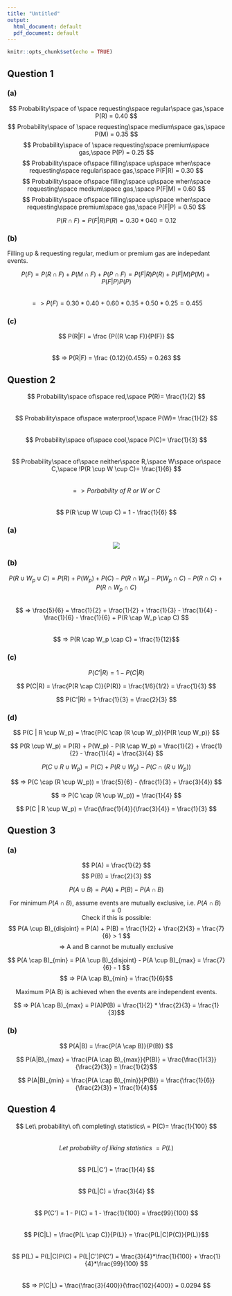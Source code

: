 ```yaml
---
title: "Untitled"
output:
  html_document: default
  pdf_document: default
---
```


```r
knitr::opts_chunk$set(echo = TRUE)
```
## Question 1

### (a)
$$ Probability\space of \space requesting\space regular\space gas,\space P(R) = 0.40 $$ 
$$ Probability\space of \space requesting\space medium\space gas,\space P(M) = 0.35 $$
$$ Probability\space of \space requesting\space premium\space gas,\space P(P) = 0.25 $$ 
$$ $$
$$ Probability\space of\space filling\space up\space when\space requesting\space regular\space gas,\space P(F|R) = 0.30 $$
$$ Probability\space of\space filling\space up\space when\space requesting\space medium\space gas,\space P(F|M) = 0.60 $$
$$ Probability\space of\space filling\space up\space when\space requesting\space premium\space gas,\space P(F|P) = 0.50 $$
$$ $$

$$ P(R \cap F) = P(F|R) P(R) = 0.30*040 = 0.12 $$

### (b)

Filling up & requesting regular, medium or premium gas are indepedant events.

$$ P(F) = P(R \cap F) + P(M \cap F) + P(P \cap F) = P(F|R)P(R) + P(F|M)P(M) + P(F|P)P(P) $$  
$$ => P(F) = 0.30*0.40 + 0.60*0.35 + 0.50*0.25 = 0.455 $$  

### (c)

$$ P(R|F) = \frac {P((R \cap F)}{P(F)} $$  
$$ => P(R|F) = \frac {0.12}{0.455} = 0.263 $$  

## Question 2


$$ Probability\space of\space red,\space P(R)= \frac{1}{2} $$  
$$ Probability\space of\space waterproof,\space P(W)= \frac{1}{2} $$  
$$ Probability\space of\space cool,\space P(C)= \frac{1}{3} $$  
$$ Probability\space of\space neither\space R,\space W\space or\space C,\space !P(R \cup W \cup C)= \frac{1}{6} $$
$$ $$  
$$ => Porbability\ of\ R\ or\ W\ or\ C\ $$  
$$ P(R \cup W \cup C) = 1 - \frac{1}{6} $$  


### (a)
<center><img src = "space_diag.png"></center>

### (b)

$$ P(R \cup W_p \cup C) = P(R) + P(W_p) + P(C) - P(R \cap W_p) - P(W_p \cap C) - P(R \cap C) + P(R \cap W_p \cap C) $$  
$$ => \frac{5}{6} = \frac{1}{2} + \frac{1}{2} + \frac{1}{3} - \frac{1}{4} - \frac{1}{6} - \frac{1}{6} + P(R \cap W_p \cap C) $$  
$$ => P(R \cap W_p \cap C)  = \frac{1}{12}$$  

### (c) 

$$ P(C'|R) = 1 - P(C|R) $$

$$ P(C|R) = \frac{P(R \cap C)}{P(R)}  = \frac{1/6}{1/2} = \frac{1}{3} $$ 

$$ P(C'|R) = 1-\frac{1}{3} = \frac{2}{3} $$

### (d)

$$ P(C | R \cup W_p) = \frac{P(C \cap (R \cup W_p)}{P(R \cup W_p)} $$  

$$ P(R \cup W_p) = P(R) + P(W_p) - P(R \cap W_p)  = \frac{1}{2} + \frac{1}{2} - \frac{1}{4} =  \frac{3}{4} $$  

$$ P(C \cup R \cup W_p) = P(C) + P(R \cup W_p)  - P(C \cap (R \cup W_p)) $$  

$$ => P(C \cap (R \cup W_p)) = \frac{5}{6} - (\frac{1}{3} + \frac{3}{4}) $$  

$$ => P(C \cap (R \cup W_p)) = \frac{1}{4} $$  

$$ P(C | R \cup W_p) = \frac{\frac{1}{4}}{\frac{3}{4}} = \frac{1}{3} $$

## Question 3

### (a)

$$ P(A) = \frac{1}{2} $$
$$ P(B) = \frac{2}{3} $$

$$ P(A \cup B) = P(A) + P(B) - P(A \cap B) $$
$$ $$

<center> For minimum $P(A \cap B)$, assume events are mutually exclusive, i.e. $P(A \cap B) = 0$ </center>

<center> Check if this is possible: </center>
$$ $$
$$ P(A \cup B)_{disjoint} = P(A) + P(B) = \frac{1}{2} + \frac{2}{3} = \frac{7}{6} > 1 $$ 
$$ $$ 
<center> => A and B cannot be mutually exclusive </center>
$$ $$ 
$$ P(A \cap B)_{min} = P(A \cup B)_{disjoint} - P(A \cup B)_{max} = \frac{7}{6} - 1 $$
$$ $$ 
$$ => P(A \cap B)_{min} = \frac{1}{6}$$
$$ $$

<center> Maximum P(A \cap B) is achieved when the events are independent events. </center>

$$ => P(A \cap B)_{max} = P(A)P(B) = \frac{1}{2} * \frac{2}{3} = \frac{1}{3}$$

### (b)

$$ P(A|B) = \frac{P(A \cap B)}{P(B)} $$

$$ P(A|B)_{max} = \frac{P(A \cap B)_{max}}{P(B)} = \frac{\frac{1}{3}}{\frac{2}{3}} = \frac{1}{2}$$

$$ $$

$$ P(A|B)_{min} = \frac{P(A \cap B)_{min}}{P(B)} = \frac{\frac{1}{6}}{\frac{2}{3}} = \frac{1}{4}$$


## Question 4

$$ Let\ probability\ of\ completing\ statistics\ = P(C)= \frac{1}{100} $$  
$$ Let\ probability\ of\ liking\ statistics\  = P(L) $$  
$$ P(L|C') = \frac{1}{4} $$  
$$ P(L|C) = \frac{3}{4} $$  
$$ P(C') = 1 - P(C)  = 1 - \frac{1}{100} = \frac{99}{100} $$  
$$ P(C|L) = \frac{P(L \cap C)}{P(L)}  = \frac{P(L|C)P(C)}{P(L)}$$  
$$ P(L) = P(L|C)P(C) + P(L|C')P(C') = \frac{3}{4}*\frac{1}{100} +  \frac{1}{4}*\frac{99}{100} $$  
$$ => P(C|L) = \frac{\frac{3}{400}}{\frac{102}{400}} = 0.0294 $$

